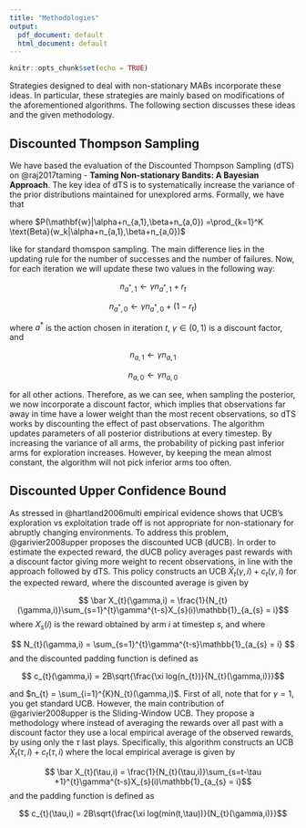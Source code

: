 ```yaml
---
title: "Methodologies"
output:
  pdf_document: default
  html_document: default
---
```


```r
knitr::opts_chunk$set(echo = TRUE)
```

Strategies designed to deal with non-stationary MABs incorporate these ideas. In particular, these strategies are mainly based on modifications of the aforementioned algorithms. The following section discusses these ideas and the given methodology.


## Discounted Thompson Sampling {#thom_sam}

We have based the evaluation of the Discounted Thompson Sampling (dTS) on @raj2017taming - **Taming Non-stationary Bandits: A Bayesian Approach**. The key idea of dTS is to systematically increase the variance of the prior distributions maintained for unexplored arms. Formally, we have that 

\begin{equation} 
\begin{aligned}
&& a_t&=\arg\max_a f_{\mathbf{w}}(a), && \mathbf{w}\sim P(\mathbf{w}|\alpha+n_{a,1},\beta+n_{a,0}) \\
\end{aligned}
(\#eq:thompson)
\end{equation}

where $P(\mathbf{w}|\alpha+n_{a,1},\beta+n_{a,0}) =\prod_{k=1}^K \text{Beta}(w_k|\alpha+n_{a,1},\beta+n_{a,0})$

like for standard thomspon sampling. The main difference lies in the updating rule for the number of successes and the number of failures. Now, for each iteration we will update these two values in the following way:

$$n_{a^{*},1} \leftarrow \gamma n_{a^{*},1} + r_{t}$$

$$n_{a^{*},0} \leftarrow \gamma n_{a^{*},0} + (1-r_{t})$$

where $a^{*}$ is the action chosen in iteration $t$, $\gamma \in (0,1)$ is a discount factor, and 

$$n_{a,1} \leftarrow \gamma n_{a,1}$$

$$n_{a,0} \leftarrow \gamma n_{a,0}$$

for all other actions. Therefore, as we can see, when sampling the posterior, we now incorporate a discount factor, which implies that observations far away in time have a lower weight than the most recent observations, so dTS works by discounting the effect of past observations. The algorithm updates parameters of all posterior distributions at every timestep. By increasing the variance of all arms, the probability of picking past inferior arms for exploration increases. However, by keeping the mean almost constant, the algorithm will not pick inferior arms too often. 

## Discounted Upper Confidence Bound

As stressed in @hartland2006multi empirical evidence shows that UCB's exploration vs exploitation trade off is not appropriate for non-stationary for abruptly changing environments. To address this problem, @garivier2008upper proposes the discounted UCB (dUCB). In order to estimate the expected reward, the dUCB policy averages past rewards with a discount factor giving more weight to recent observations, in line with the approach followed by dTS. This policy constructs an UCB $\bar X_{t}(\gamma,i) + c_{t}(\gamma,i)$ for the expected reward, where the discounted average is given by

$$ \bar X_{t}(\gamma,i) = \frac{1}{N_{t}(\gamma,i)}\sum_{s=1}^{t}\gamma^{t-s}X_{s}(i)\mathbb{1}_{a_{s} = i}$$
where $X_{s}(i)$ is the reward obtained by arm $i$ at timestep $s$, and where

$$ N_{t}(\gamma,i) = \sum_{s=1}^{t}\gamma^{t-s}\mathbb{1}_{a_{s} = i} $$ 
and the discounted padding function is defined as 

$$ c_{t}(\gamma,i) = 2B\sqrt{\frac{\xi log(n_{t})}{N_{t}(\gamma,i)}}$$

and $n_{t} = \sum_{i=1}^{K}N_{t}(\gamma,i)$. First of all, note that for $\gamma = 1$, you get standard UCB. However, the main contribution of @garivier2008upper is the Sliding-Window UCB. They propose a methodology where instead of averaging the rewards over all past with a discount factor they use a local empirical average of the observed rewards, by using only the $\tau$ last plays. Specifically, this algorithm constructs an UCB $\bar X_{t}(\tau,i) + c_{t}(\tau,i)$ where the local empirical average is given by


$$ \bar X_{t}(\tau,i) = \frac{1}{N_{t}(\tau,i)}\sum_{s=t-\tau +1}^{t}\gamma^{t-s}X_{s}(i)\mathbb{1}_{a_{s} = i}$$
and the padding function is defined as 

$$ c_{t}(\tau,i) = 2B\sqrt{\frac{\xi log(min(t,\tau))}{N_{t}(\gamma,i)}}$$





